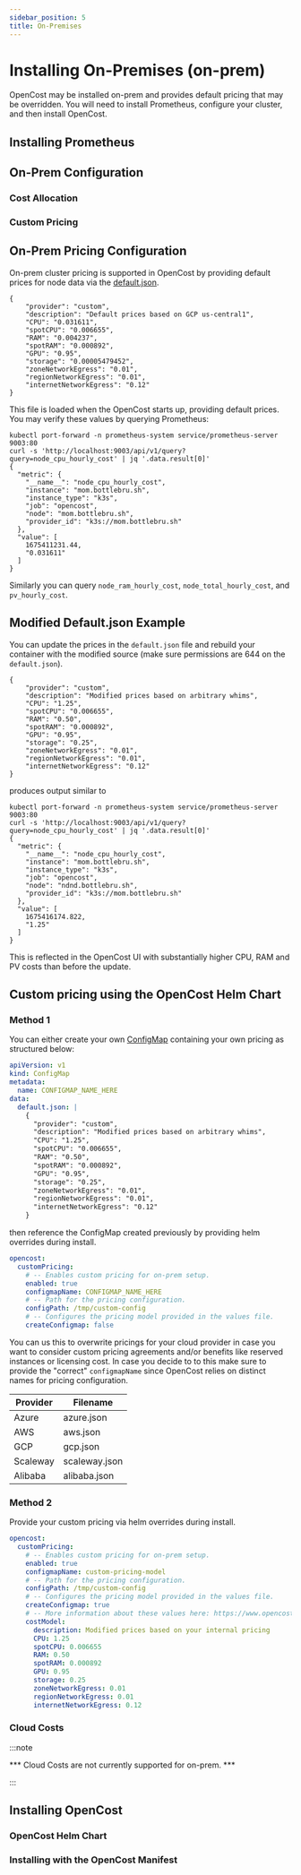 ```yaml
---
sidebar_position: 5
title: On-Premises
---
```


# Installing On-Premises (on-prem)

OpenCost may be installed on-prem and provides default pricing that may be overridden. You will need to install Prometheus, configure your cluster, and then install OpenCost.

## Installing Prometheus

<InstallPrometheus/>

<CustomPrometheus/>

## On-Prem Configuration

### Cost Allocation

### Custom Pricing

## On-Prem Pricing Configuration

On-prem cluster pricing is supported in OpenCost by providing default prices for node data via the [default.json](https://github.com/opencost/opencost/blob/develop/configs/default.json).

```
{
    "provider": "custom",
    "description": "Default prices based on GCP us-central1",
    "CPU": "0.031611",
    "spotCPU": "0.006655",
    "RAM": "0.004237",
    "spotRAM": "0.000892",
    "GPU": "0.95",
    "storage": "0.00005479452",
    "zoneNetworkEgress": "0.01",
    "regionNetworkEgress": "0.01",
    "internetNetworkEgress": "0.12"
}
```

This file is loaded when the OpenCost starts up, providing default prices. You may verify these values by querying Prometheus:
```
kubectl port-forward -n prometheus-system service/prometheus-server 9003:80
curl -s 'http://localhost:9003/api/v1/query?query=node_cpu_hourly_cost' | jq '.data.result[0]'
{
  "metric": {
    "__name__": "node_cpu_hourly_cost",
    "instance": "mom.bottlebru.sh",
    "instance_type": "k3s",
    "job": "opencost",
    "node": "mom.bottlebru.sh",
    "provider_id": "k3s://mom.bottlebru.sh"
  },
  "value": [
    1675411231.44,
    "0.031611"
  ]
}
```
Similarly you can query `node_ram_hourly_cost`, `node_total_hourly_cost`, and `pv_hourly_cost`.

## Modified Default.json Example

You can update the prices in the `default.json` file and rebuild your container with the modified source (make sure permissions are 644 on the `default.json`).
```
{
    "provider": "custom",
    "description": "Modified prices based on arbitrary whims",
    "CPU": "1.25",
    "spotCPU": "0.006655",
    "RAM": "0.50",
    "spotRAM": "0.000892",
    "GPU": "0.95",
    "storage": "0.25",
    "zoneNetworkEgress": "0.01",
    "regionNetworkEgress": "0.01",
    "internetNetworkEgress": "0.12"
}
```
produces output similar to
```
kubectl port-forward -n prometheus-system service/prometheus-server 9003:80
curl -s 'http://localhost:9003/api/v1/query?query=node_cpu_hourly_cost' | jq '.data.result[0]'
{
  "metric": {
    "__name__": "node_cpu_hourly_cost",
    "instance": "mom.bottlebru.sh",
    "instance_type": "k3s",
    "job": "opencost",
    "node": "ndnd.bottlebru.sh",
    "provider_id": "k3s://mom.bottlebru.sh"
  },
  "value": [
    1675416174.822,
    "1.25"
  ]
}
```

This is reflected in the OpenCost UI with substantially higher CPU, RAM and PV costs than before the update.

## Custom pricing using the OpenCost Helm Chart

### Method 1

You can either create your own [ConfigMap](https://kubernetes.io/docs/concepts/configuration/configmap/) containing your own pricing as structured below:

```yaml
apiVersion: v1
kind: ConfigMap
metadata:
  name: CONFIGMAP_NAME_HERE
data:
  default.json: |
    {
      "provider": "custom",
      "description": "Modified prices based on arbitrary whims",
      "CPU": "1.25",
      "spotCPU": "0.006655",
      "RAM": "0.50",
      "spotRAM": "0.000892",
      "GPU": "0.95",
      "storage": "0.25",
      "zoneNetworkEgress": "0.01",
      "regionNetworkEgress": "0.01",
      "internetNetworkEgress": "0.12"
    }
```

then reference the ConfigMap created previously by providing helm overrides during install.

```yaml
opencost:
  customPricing:
    # -- Enables custom pricing for on-prem setup.
    enabled: true
    configmapName: CONFIGMAP_NAME_HERE
    # -- Path for the pricing configuration.
    configPath: /tmp/custom-config
    # -- Configures the pricing model provided in the values file.
    createConfigmap: false
```

You can us this to overwrite pricings for your cloud provider in case you want to consider custom pricing agreements and/or benefits like reserved instances or licensing cost. In case you decide to to this make sure to provide the "correct" `configmapName` since OpenCost relies on distinct names for pricing configuration.

| Provider | Filename |
|----------|----------|
| Azure | azure.json |
| AWS    | aws.json |
| GCP    | gcp.json |
| Scaleway | scaleway.json |
| Alibaba | alibaba.json |

### Method 2

Provide your custom pricing via helm overrides during install.

```yaml
opencost:
  customPricing:
    # -- Enables custom pricing for on-prem setup.
    enabled: true
    configmapName: custom-pricing-model
    # -- Path for the pricing configuration.
    configPath: /tmp/custom-config
    # -- Configures the pricing model provided in the values file.
    createConfigmap: true
    # -- More information about these values here: https://www.opencost.io/docs/configuration/on-prem#custom-pricing-using-the-opencost-helm-chart
    costModel:
      description: Modified prices based on your internal pricing
      CPU: 1.25
      spotCPU: 0.006655
      RAM: 0.50
      spotRAM: 0.000892
      GPU: 0.95
      storage: 0.25
      zoneNetworkEgress: 0.01
      regionNetworkEgress: 0.01
      internetNetworkEgress: 0.12
```

### Cloud Costs

:::note

*** Cloud Costs are not currently supported for on-prem. ***

:::

<CloudCosts/>

## Installing OpenCost

### OpenCost Helm Chart

### Installing with the OpenCost Manifest
